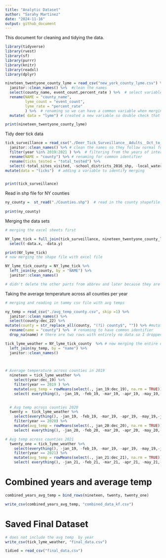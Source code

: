 ```yaml
---
title: "Analytic Dataset"
author: "Sarahy Martinez"
date: "2024-11-16"
output: github_document
---
```


This document for cleaning and tidying the data.

```r
library(tidyverse)
library(rvest)
library(sf)
library(purrr)
library(knitr)
library(readxl)
library(dplyr)
``` 

```r
nineteen_twentyone_county_lyme = read_csv("new_york_county_lyme.csv") %>%  #read in the NYC lyme data
  janitor::clean_names() %>%  #clean the names 
  select(county_name, event_count,percent_rate ) %>%  # select variables of interest 
  rename(NAME = "county_name", 
         lyme_count = "event_count",
         lyme_rate = "percent_rate"
         ) %>%  # renaming so we can have a common variable when merging 
  mutate( data = "lyme") # created a new variable so double check that merging was accurate

print(nineteen_twentyone_county_lyme)

```


Tidy deer tick data 
```r

tick_surveillance = read_csv("./Deer_Tick_Surveillance__Adults__Oct_to_Dec__excluding_Powassan_virus__Beginning_2008_20241116.csv") %>% 
  janitor::clean_names() %>% # clean the names so they follow normal form 
  filter(year %in% 2019:2021 ) %>%  # filtering from the years of interest that are based from the lyme disease data 
  rename(NAME = "county") %>% # renaming for common identifier
  rename(ticks_tested = "total_tested") %>% 
  select(-total_sites_visited, -school_districts_2016_shp, -local_waterfront_revitalization_program_lwrp_communities, -new_york_zip_codes, -counties, -nys_senate_districts, -a_phagocytophilum_percent, -b_microti_percent, -b_miyamotoi_percent) %>%  # selecting and removing variables of interest , 
mutate(data = "ticks")  # adding a variable to identify merging 


print(tick_surveillance)

```

Read in shp file for NY counties 

```r
ny_county =  st_read("./Counties.shp")  # read in the county shapefile 
 
print(ny_county)

```

Merging the data sets 

```r

# merging the excel sheets first 

NY_lyme_tick = full_join(tick_surveillance, nineteen_twentyone_county_lyme, by = "NAME") %>% 
  select(-data.x, -data.y)

print(NY_lyme_tick)
# now merging the shape file with excel file 

NY_lyme_tick_county = NY_lyme_tick %>%
  left_join(ny_county, by = "NAME") %>% 
  janitor::clean_names() 

# didn't delete the other parts from abbrev and later because they are part of the shapefile and if I delete I have to convert it to a dataframe making the shapefile no longer spatial. 


```


Taking the average temperature across all counties per year
```r
# merging and reading in tammy csv file with avg temps 

ny_temp = read_csv("./avg_temp_county.csv", skip =1) %>% 
  janitor::clean_names() %>% 
  select(county:dec_22) %>% 
mutate(county = str_replace_all(county, "(?i) county$", "")) %>% #mutated to remove the suffix county so that the data can be merged and have common identifier
  rename(name = "county") %>%  # renaming to have common identifier 
  drop_na(name) # there are two rows with entirely no data so I dropped them 

tick_lyme_weather = NY_lyme_tick_county  %>% # now merging the entire dataset with avg weather 
  left_join(ny_temp, by = "name") %>% 
  janitor::clean_names() 

         
```


```r
         
# Average temperature across counties in 2019
  nineteen = tick_lyme_weather %>% 
    select(year:dec_19) %>% 
    filter(year == 2019 ) %>% 
    mutate(avg_temp = rowMeans(select(., jan_19:dec_19), na.rm = TRUE)) %>% 
    select( everything(), -jan_19, -feb_19, -mar_19, -apr_19, -may_19,-jun_19, -jul_19, -aug_19, -sep_19, -oct_19, -nov_19, -dec_19)
  
```


```r
  # Avg temp across counties 2020
  twenty =  tick_lyme_weather %>% 
    select(everything(), -jan_19, -feb_19, -mar_19, -apr_19, -may_19,-jun_19, -jul_19, -aug_19, -sep_19, -oct_19, -nov_19, -dec_19, -jan_21, -feb_21, -mar_21, -apr_21, -may_21,-jun_21, -jul_21, -aug_21, -sep_21, -oct_21, -nov_21, -dec_21, -jan_22, -feb_22, -mar_22, -apr_22, -may_22,-jun_22, -jul_22, -aug_22, -sep_22, -oct_22, -nov_22, -dec_22) %>% 
    filter(year == 2020) %>% 
    mutate(avg_temp = rowMeans(select(., jan_20:dec_20), na.rm = TRUE)) %>% 
    select( everything(), -jan_20, -feb_20, -mar_20, -apr_20, -may_20,-jun_20, -jul_20, -aug_20, -sep_20, -oct_20, -nov_20, -dec_20)

```

```r
  
# Avg temp across counties 2021
  twenty_one = tick_lyme_weather %>% 
    select(everything(), -jan_19, -feb_19, -mar_19, -apr_19, -may_19,-jun_19, -jul_19, -aug_19, -sep_19, -oct_19, -nov_19, -dec_19, -jan_20, -feb_20, -mar_20, -apr_20, -may_20,-jun_20, -jul_20, -aug_20, -sep_20, -oct_20, -nov_20, -dec_20, -jan_22, -feb_22, -mar_22, -apr_22, -may_22,-jun_22, -jul_22, -aug_22, -sep_22, -oct_22, -nov_22, -dec_22) %>% 
    filter(year == 2021) %>% 
    mutate(avg_temp = rowMeans(select(., jan_21:dec_21), na.rm = TRUE)) %>% 
    select( everything(), -jan_21, -feb_21, -mar_21, -apr_21, -may_21,-jun_21, -jul_21, -aug_21, -sep_21, -oct_21, -nov_21, -dec_21)
```

# Combined years and average temp 
```r
combined_years_avg_temp = bind_rows(nineteen, twenty, twenty_one)

write_csv(combined_years_avg_temp, "combined_data_kf.csv")
```


# Saved Final Dataset 

```r

# does not include the avg temp  by year 
write_csv(tick_lyme_weather, "final_data.csv")

tidied = read_csv("final_data.csv") 
```





